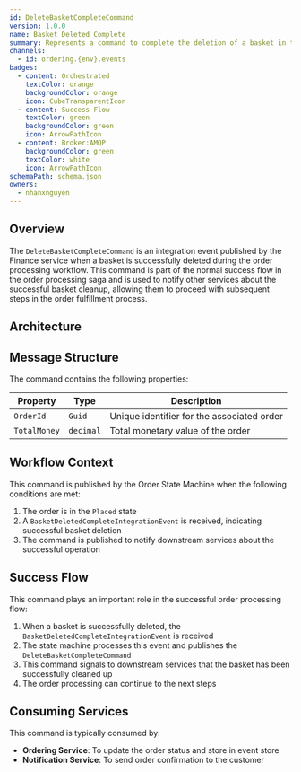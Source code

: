 ```yaml
---
id: DeleteBasketCompleteCommand
version: 1.0.0
name: Basket Deleted Complete
summary: Represents a command to complete the deletion of a basket in the system
channels:
  - id: ordering.{env}.events
badges:
  - content: Orchestrated
    textColor: orange
    backgroundColor: orange
    icon: CubeTransparentIcon
  - content: Success Flow
    textColor: green
    backgroundColor: green
    icon: ArrowPathIcon
  - content: Broker:AMQP
    backgroundColor: green
    textColor: white
    icon: ArrowPathIcon
schemaPath: schema.json
owners:
  - nhanxnguyen
---
```


## Overview

The `DeleteBasketCompleteCommand` is an integration event published by the Finance service when a basket is successfully deleted during the order processing workflow. This command is part of the normal success flow in the order processing saga and is used to notify other services about the successful basket cleanup, allowing them to proceed with subsequent steps in the order fulfillment process.

## Architecture

<NodeGraph />

## Message Structure

The command contains the following properties:

| Property     | Type      | Description                                |
| ------------ | --------- | ------------------------------------------ |
| `OrderId`    | `Guid`    | Unique identifier for the associated order |
| `TotalMoney` | `decimal` | Total monetary value of the order          |

## Workflow Context

This command is published by the Order State Machine when the following conditions are met:

1. The order is in the `Placed` state
2. A `BasketDeletedCompleteIntegrationEvent` is received, indicating successful basket deletion
3. The command is published to notify downstream services about the successful operation

## Success Flow

This command plays an important role in the successful order processing flow:

1. When a basket is successfully deleted, the `BasketDeletedCompleteIntegrationEvent` is received
2. The state machine processes this event and publishes the `DeleteBasketCompleteCommand`
3. This command signals to downstream services that the basket has been successfully cleaned up
4. The order processing can continue to the next steps

## Consuming Services

This command is typically consumed by:

- **Ordering Service**: To update the order status and store in event store
- **Notification Service**: To send order confirmation to the customer
